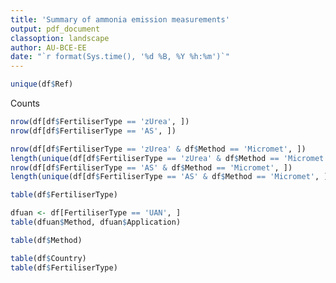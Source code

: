 ```yaml
---
title: 'Summary of ammonia emission measurements'
output: pdf_document
classoption: landscape
author: AU-BCE-EE 
date: "`r format(Sys.time(), '%d %B, %Y %h:%m')`"
---
```


```r
unique(df$Ref)
```

Counts

```r
nrow(df[df$FertiliserType == 'zUrea', ])
nrow(df[df$FertiliserType == 'AS', ])

nrow(df[df$FertiliserType == 'zUrea' & df$Method == 'Micromet', ])
length(unique(df[df$FertiliserType == 'zUrea' & df$Method == 'Micromet', ]$Ref))
nrow(df[df$FertiliserType == 'AS' & df$Method == 'Micromet', ])
length(unique(df[df$FertiliserType == 'AS' & df$Method == 'Micromet', ]$Ref))
```

```r
table(df$FertiliserType)
```

```r
dfuan <- df[FertiliserType == 'UAN', ]
table(dfuan$Method, dfuan$Application)

```

```r
table(df$Method)
```

```r
table(df$Country)
table(df$FertiliserType)
```











